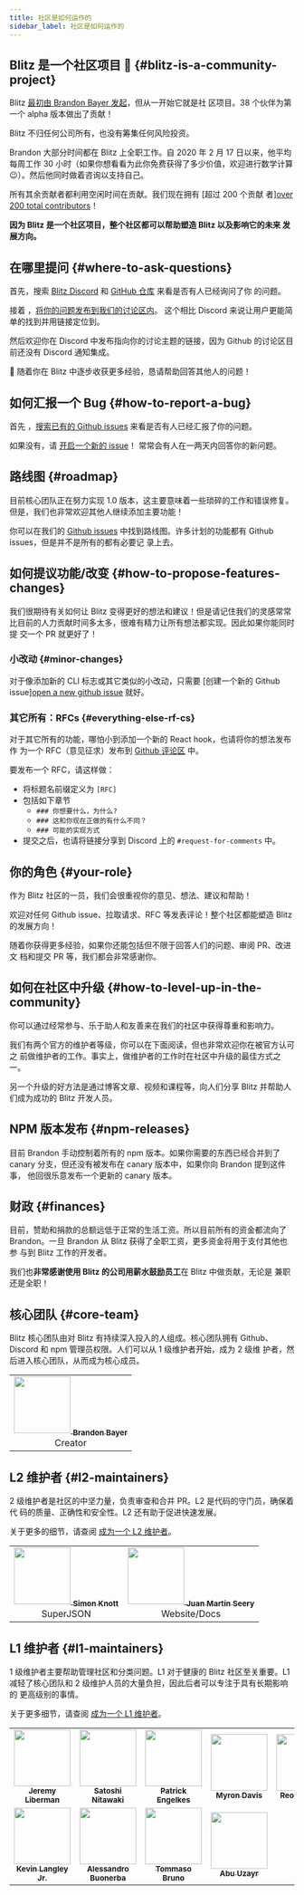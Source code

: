 ```yaml
---
title: 社区是如何运作的
sidebar_label: 社区是如何运作的
---
```


## Blitz 是一个社区项目 🤝 {#blitz-is-a-community-project}

Blitz [最初由 Brandon Bayer 发起](./community-history)，但从一开始它就是社
区项目。38 个伙伴为第一个 alpha 版本做出了贡献！

Blitz 不归任何公司所有，也没有筹集任何风险投资。

Brandon 大部分时间都在 Blitz 上全职工作。自 2020 年 2 月 17 日以来，他平均
每周工作 30 小时（如果你想看看为此你免费获得了多少价值，欢迎进行数学计算
😉）。然后他同时做着咨询以支持自己。

所有其余贡献者都利用空闲时间在贡献。我们现在拥有 [超过 200 个贡献
者][over 200 total contributors](https://github.com/blitz-js/blitz#contributors-)！

**因为 Blitz 是一个社区项目，整个社区都可以帮助塑造 Blitz 以及影响它的未来
发展方向。**

## 在哪里提问 {#where-to-ask-questions}

首先，搜索 [Blitz Discord](https://discord.blitzjs.com) 和
[GitHub 仓库](https://github.com/blitz-js/blitz) 来看是否有人已经询问了你
的问题。

接着
，[将你的问题发布到我们的讨论区内](https://github.com/blitz-js/blitz/discussions)。
这个相比 Discord 来说让用户更能简单的找到并用链接定位到。

然后欢迎你在 Discord 中发布指向你的讨论主题的链接，因为 Github 的讨论区目
前还没有 Discord 通知集成。

🙏 随着你在 Blitz 中逐步收获更多经验，恳请帮助回答其他人的问题！

## 如何汇报一个 Bug {#how-to-report-a-bug}

首先
，[搜索已有的 Github issues](https://github.com/blitz-js/blitz/issues?q=is%3Aissue)
来看是否有人已经汇报了你的问题。

如果没有，请
[开启一个新的 issue](https://github.com/blitz-js/blitz/issues/new/choose)！
常常会有人在一两天内回答你的新问题。

## 路线图 {#roadmap}

目前核心团队正在努力实现 1.0 版本，这主要意味着一些琐碎的工作和错误修复。
但是，我们也非常欢迎其他人继续添加主要功能！

你可以在我们的 [Github issues](https://github.com/blitz-js/blitz/issues)
中找到路线图。许多计划的功能都有 Github issues，但是并不是所有的都有必要记
录上去。

## 如何提议功能/改变 {#how-to-propose-features-changes}

我们很期待有关如何让 Blitz 变得更好的想法和建议！但是请记住我们的灵感常常
比目前的人力贡献时间多太多，很难有精力让所有想法都实现。因此如果你能同时提
交一个 PR 就更好了！

### 小改动 {#minor-changes}

对于像添加新的 CLI 标志或其它类似的小改动，只需要 [创建一个新的 Github
issue][open a new github issue](https://github.com/blitz-js/blitz/issues/new/choose)
就好。

### 其它所有：RFCs {#everything-else-rf-cs}

对于其它所有的功能，哪怕小到添加一个新的 React hook，也请将你的想法发布作
为一个 RFC（意见征求）发布到
[Github 评论区](https://github.com/blitz-js/blitz/discussions/category_choices)
中。

要发布一个 RFC，请这样做：

- 将标题名前缀定义为 `[RFC]`
- 包括如下章节
  - `### 你想要什么，为什么?`
  - `### 这和你现在正做的有什么不同？`
  - `### 可能的实现方式`
- 提交之后，也请将链接分享到 Discord 上的 `#request-for-comments` 中。

## 你的角色 {#your-role}

作为 Blitz 社区的一员，我们会很重视你的意见、想法、建议和帮助！

欢迎对任何 Github issue、拉取请求、RFC 等发表评论！整个社区都能塑造 Blitz
的发展方向！

随着你获得更多经验，如果你还能包括但不限于回答人们的问题、审阅 PR、改进文
档和提交 PR 等，我们都会非常感谢你。

## 如何在社区中升级 {#how-to-level-up-in-the-community}

你可以通过经常参与、乐于助人和友善来在我们的社区中获得尊重和影响力。

我们有两个官方的维护者等级，你可以在下面阅读，但也非常欢迎你在被官方认可之
前做维护者的工作。事实上，做维护者的工作时在社区中升级的最佳方式之一。

另一个升级的好方法是通过博客文章、视频和课程等，向人们分享 Blitz 并帮助人
们成为成功的 Blitz 开发人员。

## NPM 版本发布 {#npm-releases}

目前 Brandon 手动控制着所有的 npm 版本。如果你需要的东西已经合并到了
canary 分支，但还没有被发布在 canary 版本中，如果你向 Brandon 提到这件事，
他回很乐意发布一个更新的 canary 版本。

## 财政 {#finances}

目前，赞助和捐款的总额远低于正常的生活工资。所以目前所有的资金都流向了
Brandon。一旦 Brandon 从 Blitz 获得了全职工资，更多资金将用于支付其他也参
与到 Blitz 工作的开发者。

我们也**非常感谢使用 Blitz 的公司用薪水鼓励员工**在 Blitz 中做贡献，无论是
兼职还是全职！

## 核心团队 {#core-team}

Blitz 核心团队由对 Blitz 有持续深入投入的人组成。核心团队拥有
Github、Discord 和 npm 管理员权限。人们可以从 1 级维护者开始，成为 2 级维
护者，然后进入核心团队，从而成为核心成员。

<table>
  <tr>
    <td align="center">
      <a href="https://twitter.com/flybayer">
        <img
          src="https://avatars3.githubusercontent.com/u/8813276?v=4"
          width="100px;"
          alt=""
        />
        <sub>
          <b>Brandon Bayer</b>
        </sub>
      </a>
      <br />
      Creator
    </td>
  </tr>
</table>

## L2 维护者 {#l2-maintainers}

2 级维护者是社区的中坚力量，负责审查和合并 PR。L2 是代码的守门员，确保着代
码的质量、正确性和安全性。L2 还有助于促进快速发展。

关于更多的细节，请查阅 [成为一个 L2 维护者](./maintainers)。

<table>
  <tr>
    <td align="center">
      <a href="http://simonknott.de">
        <img
          src="https://avatars1.githubusercontent.com/u/14912729?v=4"
          width="100px;"
          alt=""
        />
        <sub>
          <b>Simon Knott</b>
        </sub>
      </a>
      <br />
      SuperJSON
    </td>
    <td align="center">
      <a href="https://juanm04.com">
        <img
          src="https://avatars0.githubusercontent.com/u/16712703?v=4"
          width="100px;"
          alt=""
        />
        <sub>
          <b>Juan Martín Seery</b>
        </sub>
      </a>
      <br />
      Website/Docs
    </td>
  </tr>
</table>

## L1 维护者 {#l1-maintainers}

1 级维护者主要帮助管理社区和分类问题。L1 对于健康的 Blitz 社区至关重要。L1
减轻了核心团队和 2 级维护人员的大量负担，因此后者可以专注于具有长期影响的
更高级别的事情。

关于更多细节，请查阅 [成为一个 L1 维护者](./maintainers)。

<table>
  <tr>
    <td align="center">
      <a href="http://jeremyliberman.com/">
        <img
          src="https://avatars3.githubusercontent.com/u/2754163?v=4"
          width="100px;"
          alt=""
        />
        <sub>
          <b>Jeremy Liberman</b>
        </sub>
      </a>
    </td>
    <td align="center">
      <a href="https://twitter.com/nitaking_">
        <img
          src="https://avatars2.githubusercontent.com/u/10850034?v=4"
          width="100px;"
          alt=""
        />
        <sub>
          <b>Satoshi Nitawaki</b>
        </sub>
      </a>
    </td>
    <td align="center">
      <a href="https://github.com/engelkes-finstreet">
        <img
          src="https://avatars0.githubusercontent.com/u/36962022?s=460&u=34cfc4a3d6da0a87026f6068c371779c68daa3a2&v=4"
          width="100px;"
          alt=""
        />
        <sub>
          <b>Patrick Engelkes</b>
        </sub>
      </a>
    </td>
    <td align="center">
      <a href="https://twitter.com/myrondavis">
        <img
          src="https://avatars2.githubusercontent.com/u/1430136?v=4"
          width="100px;"
          alt=""
        />
        <sub>
          <b>Myron Davis</b>
        </sub>
      </a>
    </td>
    <td align="center">
      <a href="https://twitter.com/NaReto1125_">
        <img
          src="https://avatars.githubusercontent.com/reo777"
          width="100px;"
          alt=""
        />
        <sub>
          <b>Reo Ishiyama</b>
        </sub>
      </a>
    </td>
  </tr>
  <tr>
    <td align="center">
      <a href="https://kevinlangleyjr.com">
        <img
          src="https://avatars.githubusercontent.com/u/877634?v=4"
          width="100px;"
          alt=""
        />
        <sub>
          <b>Kevin Langley Jr.</b>
        </sub>
      </a>
    </td>
    <td align="center">
      <a href="https://buonerba.dev">
        <img
          src="https://avatars.githubusercontent.com/u/28837891?v=4"
          width="100px;"
          alt=""
        />
        <sub>
          <b>Alessandro Buonerba</b>
        </sub>
      </a>
    </td>
    <td align="center">
      <a href="https://dev.to/tommasobruno99">
        <img
          src="https://avatars.githubusercontent.com/u/61512591?v=4"
          width="100px;"
          alt=""
        />
        <sub>
          <b>Tommaso Bruno</b>
        </sub>
      </a>
    </td>
    <td align="center">
      <a href="https://builtforfifty.com">
        <img
          src="https://avatars.githubusercontent.com/abuuzayr"
          width="100px;"
          alt=""
        />
        <sub>
          <b>Abu Uzayr</b>
        </sub>
      </a>
    </td>
  </tr>
</table>
